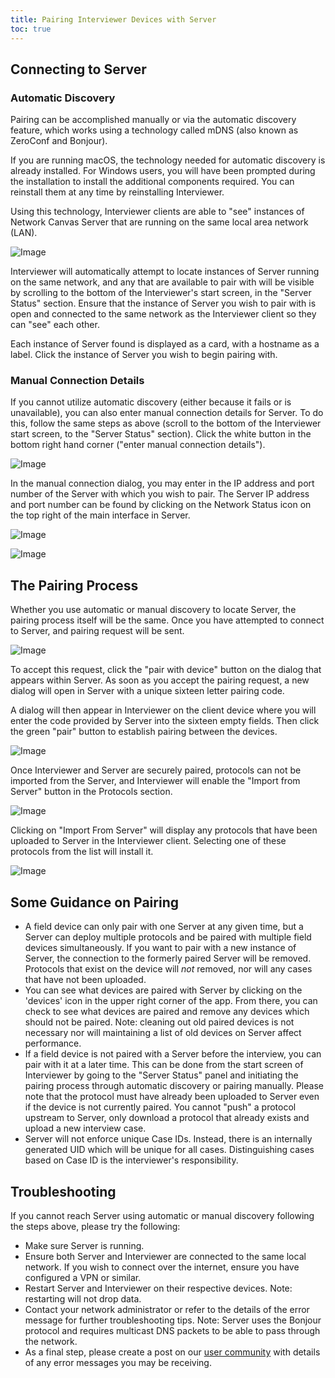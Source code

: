 ```yaml
---
title: Pairing Interviewer Devices with Server
toc: true
---
```


## Connecting to Server

### Automatic Discovery

Pairing can be accomplished manually or via the automatic discovery feature, which works using a technology called mDNS (also known as ZeroConf and Bonjour).

<TipBox>
  If you are running macOS, the technology needed for automatic discovery is
  already installed. For Windows users, you will have been prompted during the
  installation to install the additional components required. You can reinstall
  them at any time by reinstalling Interviewer.
</TipBox>

Using this technology, Interviewer clients are able to "see" instances of Network Canvas Server that are running on the same local area network (LAN).

![Image](/documentation/assets/img/key-concepts/pairing/nc-found-server.png)

Interviewer will automatically attempt to locate instances of Server running on the same network, and any that are available to pair with will be visible by scrolling to the bottom of the Interviewer's start screen, in the "Server Status" section. Ensure that the instance of Server you wish to pair with is open and connected to the same network as the Interviewer client so they can "see" each other.

Each instance of Server found is displayed as a card, with a hostname as a label. Click the instance of Server you wish to begin pairing with.

### Manual Connection Details

If you cannot utilize automatic discovery (either because it fails or is unavailable), you can also enter manual connection details for Server. To do this, follow the same steps as above (scroll to the bottom of the Interviewer start screen, to the "Server Status" section). Click the white button in the bottom right hand corner ("enter manual connection details").

![Image](/documentation/assets/img/key-concepts/pairing/nc-manual-pairing.png)

In the manual connection dialog, you may enter in the IP address and port number of the Server with which you wish to pair. The Server IP address and port number can be found by clicking on the Network Status icon on the top right of the main interface in Server.

![Image](/documentation/assets/img/key-concepts/pairing/server-network-status-button.png)

![Image](/documentation/assets/img/key-concepts/pairing/server-manual-details.png)

## The Pairing Process

Whether you use automatic or manual discovery to locate Server, the pairing process itself will be the same. Once you have attempted to connect to Server, and pairing request will be sent.

![Image](/documentation/assets/img/key-concepts/pairing/server-acknowledge.png)

To accept this request, click the "pair with device" button on the dialog that appears within Server. As soon as you accept the pairing request, a new dialog will open in Server with a unique sixteen letter pairing code.

A dialog will then appear in Interviewer on the client device where you will enter the code provided by Server into the sixteen empty fields. Then click the green "pair" button to establish pairing between the devices.

![Image](/documentation/assets/img/key-concepts/pairing/nc-pairing-code.png)

Once Interviewer and Server are securely paired, protocols can not be imported from the Server, and Interviewer will enable the "Import from Server" button in the Protocols section.

![Image](/documentation/assets/img/key-concepts/pairing/nc-import-from-server.png)

Clicking on "Import From Server" will display any protocols that have been uploaded to Server in the Interviewer client. Selecting one of these protocols from the list will install it.

![Image](/documentation/assets/img/key-concepts/pairing/protocol-list.png)

## Some Guidance on Pairing

- A field device can only pair with one Server at any given time, but a Server can deploy multiple protocols and be paired with multiple field devices simultaneously. If you want to pair with a new instance of Server, the connection to the formerly paired Server will be removed. Protocols that exist on the device will _not_ removed, nor will any cases that have not been uploaded.
- You can see what devices are paired with Server by clicking on the 'devices' icon in the upper right corner of the app. From there, you can check to see what devices are paired and remove any devices which should not be paired. Note: cleaning out old paired devices is not necessary nor will maintaining a list of old devices on Server affect performance.
- If a field device is not paired with a Server before the interview, you can pair with it at a later time. This can be done from the start screen of Interviewer by going to the "Server Status" panel and initiating the pairing process through automatic discovery or pairing manually. Please note that the protocol must have already been uploaded to Server even if the device is not currently paired. You cannot "push" a protocol upstream to Server, only download a protocol that already exists and upload a new interview case.
- Server will not enforce unique Case IDs. Instead, there is an internally generated UID which will be unique for all cases. Distinguishing cases based on Case ID is the interviewer's responsibility.

## Troubleshooting

If you cannot reach Server using automatic or manual discovery following the steps above, please try the following:

- Make sure Server is running.
- Ensure both Server and Interviewer are connected to the same local network. If you wish to connect over the internet, ensure you have configured a VPN or similar.
- Restart Server and Interviewer on their respective devices. Note: restarting will not drop data.
- Contact your network administrator or refer to the details of the error message for further troubleshooting tips. Note: Server uses the Bonjour protocol and requires multicast DNS packets to be able to pass through the network.
- As a final step, please create a post on our [user community](https://community.networkcanvas.com) with details of any error messages you may be receiving.
